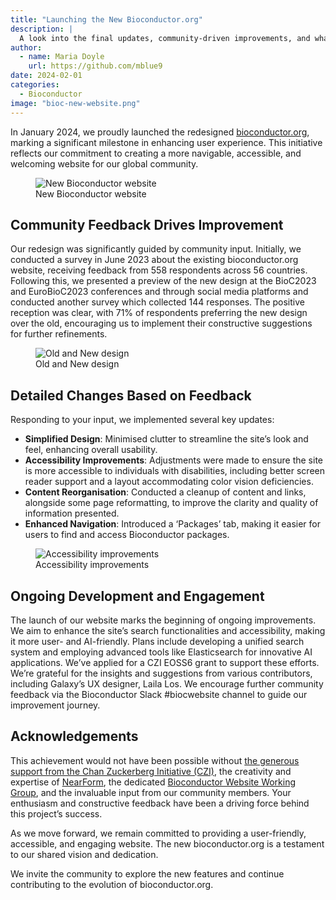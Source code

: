 ```yaml
---
title: "Launching the New Bioconductor.org"
description: |
  A look into the final updates, community-driven improvements, and what's next for our website.
author:
  - name: Maria Doyle
    url: https://github.com/mblue9
date: 2024-02-01
categories:
  - Bioconductor
image: "bioc-new-website.png"
---
```


In January 2024, we proudly launched the redesigned [bioconductor.org](bioconductor.org), marking a significant milestone in enhancing user experience. This initiative reflects our commitment to creating a more navigable, accessible, and welcoming website for our global community.

![New Bioconductor website](bioc-new-website.png)

## Community Feedback Drives Improvement
Our redesign was significantly guided by community input. Initially, we conducted a survey in June 2023 about the existing bioconductor.org website, receiving feedback from 558 respondents across 56 countries. Following this, we presented a preview of the new design at the BioC2023 and EuroBioC2023 conferences and through social media platforms and conducted another survey which collected 144 responses. The positive reception was clear, with 71% of respondents preferring the new design over the old, encouraging us to implement their constructive suggestions for further refinements.

![Old and New design](old-vs-new.jpg)

## Detailed Changes Based on Feedback
Responding to your input, we implemented several key updates:

- **Simplified Design**: Minimised clutter to streamline the site's look and feel, enhancing overall usability.
- **Accessibility Improvements**: Adjustments were made to ensure the site is more accessible to individuals with disabilities, including better screen reader support and a layout accommodating color vision deficiencies.
- **Content Reorganisation**: Conducted a cleanup of content and links, alongside some page reformatting, to improve the clarity and quality of information presented.
- **Enhanced Navigation**: Introduced a 'Packages' tab, making it easier for users to find and access Bioconductor packages.

![Accessibility improvements](accessibility-table.png)

## Ongoing Development and Engagement
The launch of our website marks the beginning of ongoing improvements. We aim to enhance the site’s search functionalities and accessibility, making it more user- and AI-friendly. Plans include developing a unified search system and employing advanced tools like Elasticsearch for innovative AI applications. We've applied for a CZI EOSS6 grant to support these efforts. We’re grateful for the insights and suggestions from various contributors, including Galaxy’s UX designer, Laila Los. We encourage further community feedback via the Bioconductor Slack #biocwebsite channel to guide our improvement journey.

## Acknowledgements
This achievement would not have been possible without [the generous support from the Chan Zuckerberg Initiative (CZI)](https://chanzuckerberg.com/eoss/proposals/bioconductor-high-quality-training-and-support-for-a-worldwide-community/), the creativity and expertise of [NearForm](https://www.nearform.com/), the dedicated [Bioconductor Website Working Group](https://workinggroups.bioconductor.org/currently-active-working-groups-committees.html#website), and the invaluable input from our community members. Your enthusiasm and constructive feedback have been a driving force behind this project's success.

As we move forward, we remain committed to providing a user-friendly, accessible, and engaging website. The new bioconductor.org is a testament to our shared vision and dedication.

We invite the community to explore the new features and continue contributing to the evolution of bioconductor.org.
